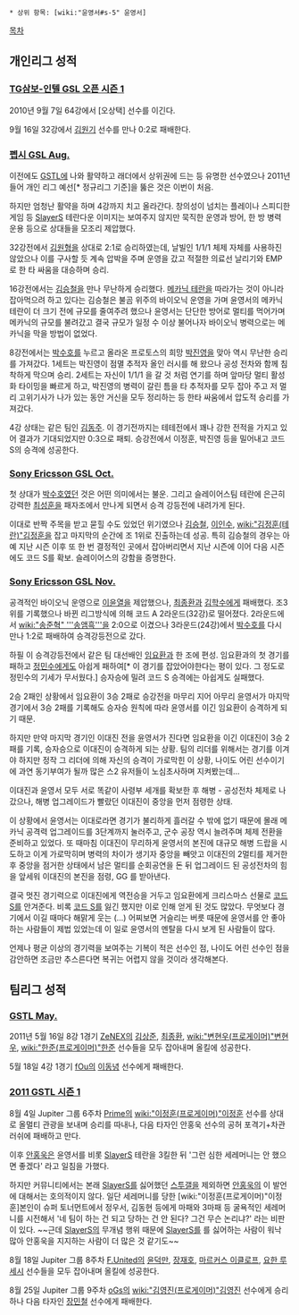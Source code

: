  * 상위 항목: [wiki:"윤영서#s-5" 윤영서]

[[목차]]

== 개인리그 성적 ==
=== [[TG삼보-인텔 GSL 오픈 시즌 1]] ===
2010년 9월 7일 64강에서 [오상택] 선수를 이긴다.

9월 16일 32강에서 [[김원기]] 선수를 만나 0:2로 패배한다.
=== [[펩시 GSL Aug.]] ===
이전에도 [[GSTL]]에 나와 활약하고 래더에서 상위권에 드는 등 유명한 선수였으나 2011년 들어 개인 리그 예선[* 정규리그 기준]을 뚫은 것은 이번이 처음. 

하지만 엄청난 활약을 하며 4강까지 치고 올라간다. 창의성이 넘치는 플레이나 스피디한 게임 등 [[SlayerS]] 테란다운 이미지는 보여주지 않지만 묵직한 운영과 방어, 한 방 병력 운용 등으로 상대들을 모조리 제압했다. 

32강전에서 [[김원형]]을 상대로 2:1로 승리하였는데, 날빌인 1/1/1 체제 자체를 사용하진 않았으나 이를 구사할 듯 계속 압박을 주며 운영을 갔고 적절한 의료선 날리기와 EMP 로 한 타 싸움을 대승하며 승리.

16강전에서는 [[김승철]]을 만나 무난하게 승리했다. [[메카닉 테란]]을 따라가는 것이 아니라 잡아먹으려 하고 있다는 김승철은 불곰 위주의 바이오닉 운영을 가며 윤영서의 메카닉 테란이 더 크기 전에 규모를 줄여주려 했으나 윤영서는 단단한 방어로 멀티를 먹어가며 메카닉의 규모를 불려갔고 결국 규모가 일정 수 이상 불어나자 바이오닉 병력으로는 메카닉을 막을 방법이 없었다.

8강전에서는 [[박수호]]를 누르고 올라온 프로토스의 희망 [[박진영]]을 맞아 역시 무난한 승리를 가져갔다. 1세트는 박진영이 점멸 추적자 올인 러시를 해 왔으나 공성 전차와 함께 침착하게 막으며 승리. 2세트는 자신이 1/1/1 을 갈 것 처럼 연기를 하며 앞마당 멀티 활성화 타이밍을 빠르게 하고, 박진영의 병력이 갈린 틈을 타 추적자를 모두 잡아 주고 저 멀리 고위기사가 나가 있는 동안 거신을 모두 정리하는 등 한타 싸움에서 압도적 승리를 가져갔다.

4강 상태는 같은 팀인 [[김동주]]. 이 경기전까지는 테테전에서 꽤나 강한 전적을 가지고 있어 결과가 기대되었지만 0:3으로 패퇴. 승강전에서 이정훈, 박진영 등을 밀어내고 코드 S의 승격에 성공한다.
=== [[Sony Ericsson GSL Oct.]] ===
첫 상대가 [[박수호]]였던 것은 어떤 의미에서는 불운. 그리고 슬레이어스팀 테란에 은근히 강력한 [[최성훈]]을 패자조에서 만나게 되면서 승격 강등전에 내려가게 된다.

이대로 반짝 주목을 받고 묻힐 수도 있었던 위기였으나 [[김승철]], [[이인수]], [[wiki:"김정훈(테란)"김정훈]]을 잡고 마지막의 순간에 조 1위로 진출하는데 성공. 특히 김승철의 경우는 아예 지난 시즌 이후 또 한 번 결정적인 곳에서 잡아버리면서 지난 시즌에 이어 다음 시즌에도 코드 S를 확보. 슬레이어스의 강함을 증명한다.
=== [[Sony Ericsson GSL Nov.]] ===
공격적인 바이오닉 운영으로 [[이윤열]]을 제압했으나, [[최종환]]과 [[김학수]]에게 패배했다. 조3위를 기록했으나 바뀐 리그방식에 의해 코드 A 2라운드(32강)로 떨어졌다.
2라운드에서 [[wiki:"송준혁" '''송앰흑''']]을 2:0으로 이겼으나 3라운드(24강)에서 [[박수호]]를 다시 만나 1:2로 패배하여 승격강등전으로 갔다. 

하필 이 승격강등전에서 같은 팀 대선배인 [[임요환]]과 한 조에 편성. 임요환과의 첫 경기를 패하고 [[정민수]]에게도 아쉽게 패하여[* 이 경기를 잡았어야한다는 평이 있다. 그 정도로 정민수의 기세가 무서웠다.] 승자승에 밀려 코드 S 승격에는 아쉽게도 실패했다.

2승 2패인 상황에서 임요환이 3승 2패로 승강전을 마무리 지어 아무리 윤영서가 마지막 경기에서 3승 2패를 기록해도 승자승 원칙에 따라 윤영서를 이긴 임요환이 승격하게 되기 때문.

하지만 만약 마지막 경기인 이대진 전을 윤영서가 진다면 임요환을 이긴 이대진이 3승 2패를 기록, 승자승으로 이대진이 승격하게 되는 상황. 팀의 리더를 위해서는 경기를 이겨야 하지만 정작 그 리더에 의해 자신의 승격이 가로막힌 이 상황, 나이도 어린 선수이기에 과연 동기부여가 될까 많은 스2 유저들이 노심초사하며 지켜봤는데...

이대진과 윤영서 모두 서로 똑같이 사령부 세개를 확보한 후 해병 - 공성전차 체제로 나갔으나, 해병 업그레이드가 빨랐던 이대진이 중앙을 먼저 점령한 상태. 

이 상황에서 윤영서는 이대로라면 경기가 불리하게 흘러갈 수 밖에 없기 때문에 몰래 메카닉 공격력 업그레이드를 3단계까지 눌러주고, 군수 공장 역시 늘려주며 체제 전환을 준비하고 있었다. 또 때마침 이대진이 무리하게 윤영서의 본진에 대규모 해병 드랍을 시도하고 이게 가로막히며 병력의 차이가 생기자 중앙을 빼앗고 이대진의 2멀티를 제거한 후 중앙을 점거한 상태에서 남은 멀티를 순회공연을 돈 뒤 업그레이드 된 공성전차의 힘을 앞세워 이대진의 본진을 점령, GG 를 받아낸다.

결국 멋진 경기력으로 이대진에게 역전승을 거두고 임요환에게 크리스마스 선물로 [[코드 S]]를 안겨준다. 비록 [[코드 S]]를 잃긴 했지만 이로 인해 얻게 된 것도 많았다. 무엇보다 경기에서 이길 때마다 해맑게 웃는 (...) 어찌보면 거슬리는 버릇 때문에 윤영서를 안 좋아하는 사람들이 제법 있었는데 이 일로 윤영서의 멘탈을 다시 보게 된 사람들이 많다.

언제나 평균 이상의 경기력을 보여주는 기복이 적은 선수인 점, 나이도 어린 선수인 점을 감안하면 조금만 추스른다면 복귀는 어렵지 않을 것이라 생각해본다. 
== 팀리그 성적 ==
=== [[GSTL May.]] ===
2011년 5월 16일 8강 1경기 [[ZeNEX]]의 [[김상준]], [[최종환]], [[wiki:"변현우(프로게이머)"변현우]], [[wiki:"한준(프로게이머)"한준]] 선수들을 모두 잡아내며 올킬에 성공한다.

5월 18일 4강 1경기 [[fOu]]의 [[이동녕]] 선수에게 패배한다.
=== [[2011 GSTL 시즌 1]] ===
8월 4일 Jupiter 그룹 6주차 [[Prime]]의 [[wiki:"이정훈(프로게이머)"이정훈]] 선수를 상대로 올멀티 관광을 보내며 승리를 따내나, 다음 타자인 안홍욱 선수의 공허 포격기+차관 러쉬에 패배하고 만다.

이후 [[안홍욱]]은 윤영서를 비롯 [[SlayerS]] 테란을 3킬한 뒤 '그런 심한 세레머니는 안 했으면 좋겠다' 라고 일침을 가했다.

하지만 커뮤니티에서는 본래 [[SlayerS]]를 싫어했던 [[스투갤]]을 제외하면 [[안홍욱]]의 이 발언에 대해서는 호의적이지 않다. 일단 세레머니를 당한 [wiki:"이정훈(프로게이머)"이정훈]본인이 슈퍼 토너먼트에서 정우서, 김동현 등에게 마패와 3마패 등 굴욕적인 세레머니를 시전해서 '네 팀이 하는 건 되고 당하는 건 안 된다? 그건 무슨 논리냐?' 라는 비판이 있다. ~~근데 [[SlayerS]]의 무개념 행위 때문에 [[SlayerS]]를 를 싫어하는 사람이 워낙 많아 안홍욱을 지지하는 사람이 더 많은 것 같기도~~

8월 18일 Jupiter 그룹 8주차 [[F.United]]의 [[윤덕만]], [[장재호]], [[마르커스 이클로프]], [[요한 루세시]] 선수들을 모두 잡아내며 올킬에 성공한다.

8월 25일 Jupiter 그룹 9주차 [[oGs]]의 [[wiki:"김영진(프로게이머)"김영진]] 선수에게 승리하나 다음 타자인 [[장민철]] 선수에게 패배한다.
